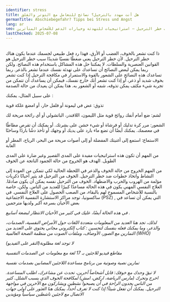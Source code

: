 ```yaml
---
identifier: stress
title: هل أنت مهدد بالترحيل؟ نصائح للتعامل مع التوتر والقلق
germanTitle: Abschiebegefahr? Tipps bei Stress und Angst
lang: ar
seo: نصائح عملية للعناية الذاتية للتعامل مع التوتر والقلق بسبب خطر الترحيل – استراتيجيات للتهدئة وخيارات الدعم للأشخاص المتأثرين.
lastChecked: 2025-07-08
---
```

<br/> ذا كنت تشعر بالخوف، الغضب أو الأرق، فهذا رد فعل طبيعي لجسمك عندما يكون هناك خطر الترحيل. لأن خطر الترحيل يعني ضغطًا نفسيًا شديدًا
سبب خطر الترحيل هو القوانين العنصرية والسلطات. لا يمكننا حل هذه المشاكل باستخدام هذه النصائح. ولكن ربما يمكن لبعض النصائح أن تساعدك على تهدئة نفسك عندما تشعر بالذعر. ربما 
<br/> تساعدك هذه النصائح على الشعور بالقوة والاستمرار في مكافحة الترحيل
إذا كنت تشعر بخوف شديد أو ذعر، أو إذا كنت تشعر أنك خارج نفسك، فيمكن أن يساعدك أن تتمكن من تجربة شيء مكثف يمكن تذوقه، شمه أو الشعور به. هذا يمكن أن يعيدك من حالة الصدمة

ﻋﻠﻰ ﺳﺒﻴﻞ ﺍﻟﻤﺜﺎﻝ، ﻳﻤﻜﻨﻚ
:

تذوق: عض في ليمونة أو فلفل حار، أو امضغ علكة قوية

لشم: ضع أمام أنفك روائح قوية مثل الليمون، اللافندر، الباتشولي أو أي رائحة مريحة لك

الشعور: مرر كرة تدليك أو فرشاة أو شيء خشن على بشرتك. أو يمكنك أن تقرص مطاطًا في معصمك. يمكنك أيضًا أن تضع ماء بارد على يديك أو وجهك أو تأخذ دشًا باردًا وساخنًا

الاستماع: استمع إلى أغنيتك المفضلة أو إلى أصوات مريحة من البحر، الرياح، المطر أو الغابة

من المهم أن تكون هذه استراتيجيات مفيدة على المدى القصير وغير ضارة على المدى الطويل. الهدف هو الخروج من حالة الجمود الناتجة عن الخوف

من المهم الخروج من حالة الخوف والذعر في اللحظة الحالية لكي تتمكن من العودة إلى النشاط واتخاذ خطوات ضد خطر الترحيل. الخوف من الترحيل قد يثير أحيانًا ذكريات مؤلمة من الهروب والحرب والاضطهاد. الخوف من الترحيل نفسه يمكن أن يكون صادمًا. العلاج النفسي المهني يكون في هذه الحالة مساعدًا كبيرًا للعديد من الناس. ولكن، خاصة بالنسبة للأشخاص المسموح لهم بالبقاء، من الصعب الحصول على العلاج النفسي. في ساكسونيا، توجد مراكز الاستشارة النفسية الاجتماعية
(PSZ)
,
التي يمكن أن تساعد في بعض الأحيان بسرعة أكبر ولديها مترجمين
<Address identifier="psz_sachsen"/>
في هذه الحالة أيضًا، عليك في كثير من الأحيان الانتظار لبضعة أسابيع
.
  
لذلك، تجد هنا العديد من المعلومات متعددة اللغات حول الأمراض النفسية، الصدمات، والذعر، وما يمكنك فعله بنفسك لتحسين
:
كتاب إلكتروني مجاني يحتوي على العديد من التمارين مع الصور، الأوصاف، وملفات الصوت من منظمة الصحة العالمية 
(WHO)
<ExternalShortLink identifier="who_stress"/>

(ﺍﻟﻨﻘﺮ ﻋﻠﻰ ﺍﻟﻔﻴﺪﻳﻮ)ﻻ ﺗﻮﺟﺪ ﻟﻐﺔ ﻣﻄﻠﻮﺑﺔ
<ExternalShortLink identifier="tapping"/>

ﻣﻘﺎﻃﻊ ﻓﻴﺪﻳﻮ ﻟﻼﺟﺌﻴﻦ ﺑـ 17 ﻟﻐﺔ ﻣﻊ ﻣﻌﻠﻮﻣﺎﺕ ﻋﻦ ﺍﻟﺼﺪﻣﺎﺕ ﺍﻟﻨﻔﺴﻴﺔ
<ExternalShortLink identifier="maxplank_trauma"/>

ﺗﻤﺎﺭﻳﻦ ﻧﺼﻴﺔ ﻭﺻﻮﺗﻴﺔ ﻣﻦ ﺑﺮﻧﺎﻣﺞ ﻣﺴﺎﻋﺪﺓ ﺍﻟﻼﺟﺌﻴﻦ ﺍﻟﻤﺼﺎﺑﻴﻦ ﺑﺼﺪﻣﺎﺕ ﻧﻔﺴﻴﺔ
<ExternalShortLink identifier="refugee_trauma_nawa"/>

لا تبقَ وحدك مع خوفك: قابل أشخاصاً آخرين، تحدث عن مشاعرك، اطلب المساعدة. اخرج وتحرك (مارس الرياضة، اركض، امشِ) لمكافحة الخوف الذي يسبب الشلل. كثير من الناس يجدون الراحة في أن يصبحوا نشطين ويشاركون مع الآخرين في مواجهة الترحيل. يمكنك أن تفعل شيئاً!
إذا كنت لا تعرف أحداً، يمكنك هنا العثور على أولى جهات الاتصال مع لاجئين ناشطين سياسياً ومؤيدين
<ExternalShortLink identifier="w2eu_contacts"/>


